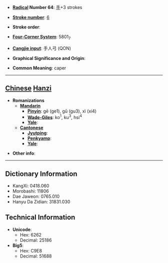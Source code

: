 * '''[[Wiktionary:Chinese radical index| Radical]] Number 64''': [[Wiktionary:Chinese radical index 手|手]]+3 strokes

* '''[[Wiktionary:Chinese total strokes index|Stroke number]]''': [[Wiktionary:Chinese total strokes index 6|6]]

* '''Stroke order''': 

* '''[[Wiktionary:Chinese four corner index|Four-Corner System]]''': 5801<sub>7</sub>

* '''[[Wiktionary:Chinese Cangjie index|Cangjie input]]''': 手人弓 (QON)

* '''Graphical Significance and Origin''': 

* '''Common Meaning''': caper

----

== [[Chinese]] [[Hanzi]] ==

* '''Romanizations'''
** '''[[Mandarin]]'''
*** '''[[Pinyin]]''': gē (ge1), gǔ (gu3), xì (xi4)
*** '''[[Wade-Giles]]''': ko<sup>1</sup>, ku<sup>3</sup>, hsi<sup>4</sup>
*** '''[[Yale]]''': 
** '''[[Cantonese]]'''
*** '''[[Jyutping]]''':
*** '''[[Penkyamp]]''': 
*** '''[[Yale]]''': 

* '''Other info''': 

----

== Dictionary Information ==

* KangXi: 0418.060
* Morobashi: 11806
* Dae Jaweon: 0765.010
* Hanyu Da Zidian: 31831.030

== Technical Information ==

* '''Unicode''':
** Hex: 6262
** Decimal: 25186
* '''Big5''':
** Hex: C9E8
** Decimal: 51688
